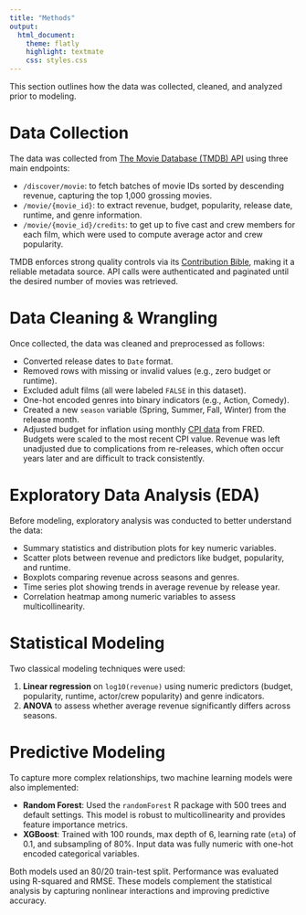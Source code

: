 ---
title: "Methods"
output:
  html_document:
    theme: flatly
    highlight: textmate
    css: styles.css
---

This section outlines how the data was collected, cleaned, and analyzed prior to modeling.

# Data Collection

The data was collected from [The Movie Database (TMDB) API](https://developer.themoviedb.org/docs/getting-started) using three main endpoints:

- `/discover/movie`: to fetch batches of movie IDs sorted by descending revenue, capturing the top 1,000 grossing movies.
- `/movie/{movie_id}`: to extract revenue, budget, popularity, release date, runtime, and genre information.
- `/movie/{movie_id}/credits`: to get up to five cast and crew members for each film, which were used to compute average actor and crew popularity.

TMDB enforces strong quality controls via its [Contribution Bible](https://www.themoviedb.org/bible/general), making it a reliable metadata source. API calls were authenticated and paginated until the desired number of movies was retrieved.

# Data Cleaning & Wrangling

Once collected, the data was cleaned and preprocessed as follows:

- Converted release dates to `Date` format.
- Removed rows with missing or invalid values (e.g., zero budget or runtime).
- Excluded adult films (all were labeled `FALSE` in this dataset).
- One-hot encoded genres into binary indicators (e.g., Action, Comedy).
- Created a new `season` variable (Spring, Summer, Fall, Winter) from the release month.
- Adjusted budget for inflation using monthly [CPI data](https://fred.stlouisfed.org/series/CPIAUCSL) from FRED. Budgets were scaled to the most recent CPI value. Revenue was left unadjusted due to complications from re-releases, which often occur years later and are difficult to track consistently.

# Exploratory Data Analysis (EDA)

Before modeling, exploratory analysis was conducted to better understand the data:

- Summary statistics and distribution plots for key numeric variables.
- Scatter plots between revenue and predictors like budget, popularity, and runtime.
- Boxplots comparing revenue across seasons and genres.
- Time series plot showing trends in average revenue by release year.
- Correlation heatmap among numeric variables to assess multicollinearity.

# Statistical Modeling

Two classical modeling techniques were used:

1. **Linear regression** on `log10(revenue)` using numeric predictors (budget, popularity, runtime, actor/crew popularity) and genre indicators.
2. **ANOVA** to assess whether average revenue significantly differs across seasons.

# Predictive Modeling

To capture more complex relationships, two machine learning models were also implemented:

- **Random Forest**: Used the `randomForest` R package with 500 trees and default settings. This model is robust to multicollinearity and provides feature importance metrics.
- **XGBoost**: Trained with 100 rounds, max depth of 6, learning rate (`eta`) of 0.1, and subsampling of 80%. Input data was fully numeric with one-hot encoded categorical variables.

Both models used an 80/20 train-test split. Performance was evaluated using R-squared and RMSE. These models complement the statistical analysis by capturing nonlinear interactions and improving predictive accuracy.
